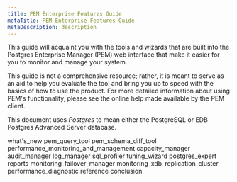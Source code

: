 ```yaml
---
title: PEM Enterprise Features Guide
metaTitle: PEM Enterprise Features Guide
metaDescription: description
---
```


This guide will acquaint you with the tools and wizards that are built
into the Postgres Enterprise Manager (PEM) web interface that make it
easier for you to monitor and manage your system.

This guide is not a comprehensive resource; rather, it is meant to serve
as an aid to help you evaluate the tool and bring you up to speed with
the basics of how to use the product. For more detailed information
about using PEM's functionality, please see the online help made
available by the PEM client.

This document uses *Postgres* to mean either the PostgreSQL or EDB
Postgres Advanced Server database.

<div class="toctree" data-maxdepth="3">

what's_new pem_query_tool pem_schema_diff_tool
performance_monitoring_and_management capacity_manager
audit_manager log_manager sql_profiler tuning_wizard
postgres_expert reports monitoring_failover_manager
monitoring_xdb_replication_cluster performance_diagnostic reference
conclusion

</div>
